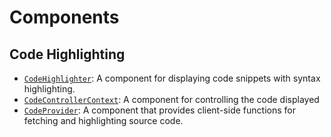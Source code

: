 # Components

## Code Highlighting

- [`CodeHighlighter`](./code-highlighter/page.mdx): A component for displaying code snippets with syntax highlighting.
- [`CodeControllerContext`](./code-controller-context/page.mdx): A component for controlling the code displayed
- [`CodeProvider`](./code-provider/page.mdx): A component that provides client-side functions for fetching and highlighting source code.
